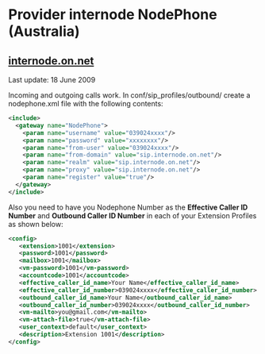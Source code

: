 
# Provider internode NodePhone (Australia) 

 

## [internode.on.net](http://internode.on.net)

Last update: 18 June 2009

Incoming and outgoing calls work. In conf/sip\_profiles/outbound/ create a nodephone.xml file with the following contents:

```xml
<include>
  <gateway name="NodePhone">
    <param name="username" value="039024xxxx"/>
    <param name="password" value="xxxxxxxx"/>
    <param name="from-user" value="039024xxxx"/>
    <param name="from-domain" value="sip.internode.on.net"/>
    <param name="realm" value="sip.internode.on.net"/>
    <param name="proxy" value="sip.internode.on.net"/>
    <param name="register" value="true"/>
  </gateway>
</include>
```

Also you need to have you Nodephone Number as the **Effective Caller ID Number** and **Outbound Caller ID Number** in each of your Extension Profiles as shown below:

```xml
<config>
   <extension>1001</extension>
   <password>1001</password>
   <mailbox>1001</mailbox>
   <vm-password>1001</vm-password>
   <accountcode>1001</accountcode>
   <effective_caller_id_name>Your Name</effective_caller_id_name>
   <effective_caller_id_number>039024xxxx</effective_caller_id_number>
   <outbound_caller_id_name>Your Name</outbound_caller_id_name>
   <outbound_caller_id_number>039024xxxx</outbound_caller_id_number>
   <vm-mailto>you@gmail.com</vm-mailto>
   <vm-attach-file>true</vm-attach-file>
   <user_context>default</user_context>
   <description>Extension 1001</description>
</config>
```


